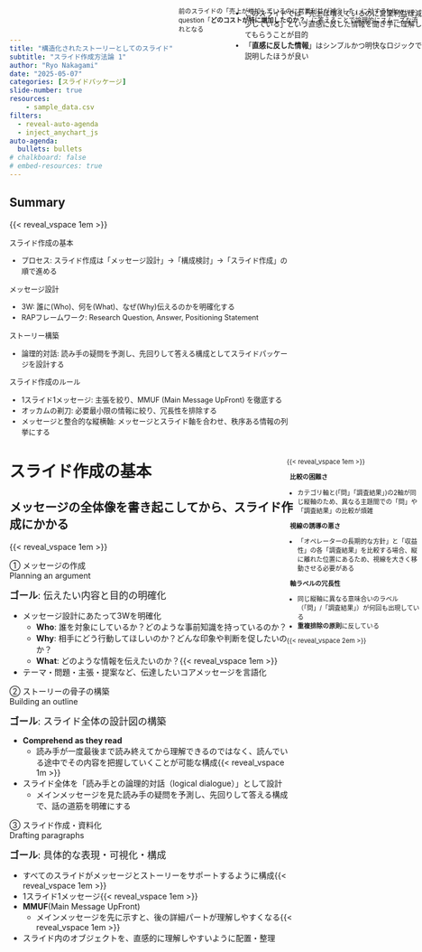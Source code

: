 ```yaml
---
title: "構造化されたストーリーとしてのスライド"
subtitle: "スライド作成方法論 1"
author: "Ryo Nakagami"
date: "2025-05-07"
categories: [スライドパッケージ]
slide-number: true
resources:
    - sample_data.csv
filters:
  - reveal-auto-agenda
  - inject_anychart_js
auto-agenda:
  bullets: bullets
# chalkboard: false
# embed-resources: true
---
```


## Summary

{{< reveal_vspace 1em >}}

::::{.summary-container style="font-size:0.9em;"}

:::{.block-azureblue}
:::{.headline}
スライド作成の基本
:::


- プロセス: スライド作成は「メッセージ設計」→「構成検討」→「スライド作成」の順で進める

:::

:::{.block-azureblue}
:::{.headline}
メッセージ設計
:::

- 3W: 誰に(Who)、何を(What)、なぜ(Why)伝えるのかを明確化する
- RAPフレームワーク: Research Question, Answer, Positioning Statement

:::

:::{.block-azureblue}
:::{.headline}
ストーリー構築
:::

- 論理的対話: 読み手の疑問を予測し、先回りして答える構成としてスライドパッケージを設計する

:::

:::{.block-azureblue}
:::{.headline}
スライド作成のルール
:::

- 1スライド1メッセージ: 主張を絞り、MMUF (Main Message UpFront) を徹底する
- オッカムの剃刀: 必要最小限の情報に絞り、冗長性を排除する
- メッセージと整合的な縦横軸: メッセージとスライド軸を合わせ、秩序ある情報の列挙にする

:::

::::


# スライド作成の基本

## メッセージの全体像を書き起こしてから、スライド作成にかかる

{{< reveal_vspace 1em >}}

::::{.step-container style="height: 90%"}  

:::{.step }

[① メッセージの作成<br>Planning an argument]{.step .active-phase}

:::{.step-label }

[**ゴール**: 伝えたい内容と目的の明確化]{style="font-size: 1.2em;"}

:::{.checkmark}

- メッセージ設計にあたって3Wを明確化
  - **Who**: 誰を対象にしているか？どのような事前知識を持っているのか？
  - **Why**: 相手にどう行動してほしいのか？どんな印象や判断を促したいのか？
  - **What**: どのような情報を伝えたいのか？{{< reveal_vspace 1em >}}
- テーマ・問題・主張・提案など、伝達したいコアメッセージを言語化

:::
:::
:::


:::{.step }

[② ストーリーの骨子の構築<br>Building an outline]{.step .active-phase }

:::{.step-label }

[**ゴール**: スライド全体の設計図の構築]{style="font-size: 1.2em;"}

:::{.checkmark}

- **Comprehend as they read**
  - 読み手が一度最後まで読み終えてから理解できるのではなく、読んでいる途中でその内容を把握していくことが可能な構成{{< reveal_vspace 1m >}}
- スライド全体を「読み手との論理的対話（logical dialogue）」として設計
  - メインメッセージを見た読み手の疑問を予測し、先回りして答える構成で、話の道筋を明確にする

:::
:::
:::

:::{.step }

[③ スライド作成・資料化<br>Drafting paragraphs]{.step .active-phase }

:::{.step-label }

[**ゴール**: 具体的な表現・可視化・構成]{style="font-size: 1.2em;"}

:::{.checkmark}

- すべてのスライドがメッセージとストーリーをサポートするように構成{{< reveal_vspace 1em >}}
- 1スライド1メッセージ{{< reveal_vspace 1em >}}
- **MMUF**(Main Message UpFront)
  - メインメッセージを先に示すと、後の詳細パートが理解しやすくなる{{< reveal_vspace 1em >}}
- スライド内のオブジェクトを、直感的に理解しやすいように配置・整理

:::
:::
::::
:::


## メッセージ作成の３つのキーポイント

[① メッセージの作成]{.topleftbox}


::::: {.columns}

:::: {.column style="width: 33.3%; height:100%"}

{{< reveal_vspace 10% >}}

:::{.horizontal-keypoints-block style="height:60%;"}

:::{.block-header}
{{< bi exclamation-circle-fill  size=1.6em color=#428CE6 >}}
明確な主張
:::

{{< reveal_vspace 15% >}}

:::{.block .checkmark style="font-size:0.8em; padding-right:0.5em;"}

- ライドの目的は、意思決定に必要な情報を分かりやすく伝え、意思決定を促すこと
- 明確な主張(Argument)にはRAP[^foot1]が整理されていることが望ましい
  - **R**: Research Question、「何を明らかにしたいのか？」
  - **A**: Answer、問いに対する答え
  - **P**: Positioning Statement、この主張が全体の議論の中でどういう意味を持つか

:::

:::
::::


:::: {.column style="width: 33.3%; height:100%"}

{{< reveal_vspace 10% >}}

:::{.horizontal-keypoints-block style="height:60%;"}

:::{.block-header}

{{< bi signpost  size=1.7em color=#428CE6 >}}
筋の通った説明の流れ

:::

{{< reveal_vspace 15% >}}

:::{.block .checkmark style="font-size:0.8em; padding-right:0.5em;"}

- 単に情報を並べるのではなく、情報を整理・構造化する
- 結論を先に示し、その根拠を段階的に説明する **descend structure** が効果的
:::


:::
::::

:::: {.column style="width: 33.3%; height:100%"}

{{< reveal_vspace 10% >}}

:::{.horizontal-keypoints-block-no-border style="height:60%;"}

:::{.block-header}

{{< bi funnel  size=1.7em color=#428CE6 >}}
結論に必要な情報だけ

:::
{{< reveal_vspace 15% >}}

:::{.block .checkmark style="font-size:0.8em; padding-right:0.5em;"}

- 情報過多なスライドは、重要ポイントを埋もれさせ、判断を迷わせる
- オッカムの剃刀: 「十分な説明が得られるなら、余計な要素を加えるべきではない」
- 「情報を最小限に絞る」＝「本質に集中する作業」であり「情報の省略」ではない

:::
:::
::::

:::::



<!-- footer -->

[^foot1]: [Varanya Chaubey, The Little Book of Research Writing (CreateSpace Independent Publishing Platform, 2018)](https://www.amazon.co.jp/-/en/Varanya-Chaubey/dp/1974673162)

##  見出しと要点でストーリーを設計する

[② ストーリーの骨子の構築]{.topleftbox}


:::::{.step-container style="height: 90%"}

::::{.step }

[全体像の分割（Headingsの定義）]{.step .active-phase}


::::{.step-label .checkmark}

{{< reveal_vspace 0.5em >}}

- メインメッセージを、いくつかのグループ(**見出し**)に分ける {{< reveal_vspace 1em >}}
- 専門家・一般読者の両方に通じる、明快な見出し配置を設計する
    - 誰にとっても自然な流れは論理の明快さを意味し、ストーリーの説得力を高める
    - 「次に何が来るのだろう？」と迷うことなく、「なるほど、次は当然この話だな」と感じられるような構成が理想

:::

::::



:::{.step }

[Takeaways(要点)の明確化]{.step .active-phase}

:::{.step-label .checkmark}

{{< reveal_vspace 0.5em >}}


- 「言いたいこと」を**主語＋動詞**で、具体的かつ明確に表現 {{< reveal_vspace 1em >}}
- シンプルな文で表現
  - 長い文章だと記憶に残らない{{< reveal_vspace 1em >}}
- 要点が、セクション全体の**「だから何？(So what?)」**という問いに明確に答えているかを確認{{< reveal_vspace 1em >}}
- メインメッセージとの関連を連想させるような表現
  - 「XがYを引き起こすことを示している」
  - 「XがYを引き起こすという主要結果を示している」

:::
:::


:::{.step }

[論理的な順序配置]{.step .active-phase}

:::{.step-label .checkmark}

{{< reveal_vspace 0.5em >}}

- 見出しや要点は「理解しやすい順」に配置{{< reveal_vspace 2em >}}
- 「聞き手との論理的対話」を意識
  - 話の導入・展開・結論と聞き手の疑問に先回りして答えるような流れを構築
  - 聞き手の事前知識を想定した上でのスムーズな論理構成

:::

:::

::::::


## 明確なスライドメッセージのルール

[③ スライド作成・資料化]{.topleftbox}

:::::: {.columns}

{{< reveal_vspace 10% >}}

::::: {.column style="width:33.3%; height:100%;"}

::::{.horizontal-keypoints-block style="height:60%;"}

:::{.block-header}
{{< bi pin-map-fill  size=1.7em color=#428CE6 >}}
1スライド1メッセージ
:::

{{< reveal_vspace 1.5em >}}

::: {.block .checkmark style="padding-left:0.5em; padding-right:0.5em;"}

- 主張や要点をひとつに絞る{{< reveal_vspace 0.5em >}}
- 複数の情報を詰め込まず、聞き手の理解に集中を促す
  - [複数の主張や結論が同時にあると、聞き手が混乱してしまう]{ style="padding-left=-1em; font-size:0.8em;"}{{< reveal_vspace 0.3em >}}
- MMUF(Main Message UpFront)

:::
::::
:::::


:::::{.column style="width: 33.4%; height:100%;"}


::::{.horizontal-keypoints-block style="height:60%;"}

:::{.block-header}
{{< bi scissors size=1.7em color=#428CE6 >}}
オッカムの剃刀の原則
:::


{{< reveal_vspace 1.5em >}}

:::{.block .checkmark style="padding-left:0.5em; padding-right:0.5em;"}

- 聞き手が本質に集中する構成にする{{< reveal_vspace 0.62em >}}
- 背景情報・前提知識は最低限にする{{< reveal_vspace 0.62em >}}
- 伝えたい内容に直接関係しない情報は思い切って省く{{< reveal_vspace 0.62em >}}
- 同じ情報を複数のスライドや文で繰り返さない

:::
::::
:::::



::::: {.column style="width:33.3%; height:100%;"}


::::{.horizontal-keypoints-block-no-border style="height:70%;"}

:::{.block-header}
{{< bi sign-turn-right size=1.7em color=#428CE6 >}}
メッセージと整合的な縦横軸
:::

{{< reveal_vspace 1.5em >}}

:::{.block .checkmark style="padding-left:0.5em; padding-right:0.5em;"}

- 秩序ある情報の列挙
  - {{< bi hand-thumbs-down-fill size=0.8em color=#D31804 >}} [大根, 手羽先, 手羽元, ネギ, 砂糖, 黒酢]{style="padding-left=-1em; font-size:0.8em;"}
  - {{< bi hand-thumbs-up-fill size=0.8em color=#FFD700 >}} [骨付き鳥黒酢煮込みのための具材<br>{{< reveal_hspace 2.9rem >}} `肉`: 手羽先, 手羽元<br>{{< reveal_hspace 2.9rem >}} `野菜`: 大根, ネギ<br>{{< reveal_hspace 2.9rem >}} `調味料`: 砂糖, 黒酢]{ style="padding-left=-1em; font-size:0.8em;"}
- メッセージとスライド軸を合わせる
  - [論点別の「問い」「調査結果」を伝えるならば、縦に「論点軸」、横に「問い」と「調査結果」の比較があるべき]{ style="padding-left=-1em; font-size:0.8em;"} 
:::

::::
:::::
::::::


# スライド作成実践

##  1スライドに複数メッセージが入ってしまっている

:::{.main-message-block}

[人件費の上昇により売上拡大にも関わらず営業利益減少]{#bad-main-message}

:::

:::: {.columns}
::: {.column width="70%" #bad-example}


::: {.js-chart-inject data-js="bad-example-container.js" data-container="bad-example-container" data-width="100%" data-height="15.5em"}
:::


::: {.js-chart-inject data-js="bad-data-table.js" data-container="bad-data-table" data-width="100%"}
:::


:::
::: {.column width="30%"}

:::{.message-box style="font-size:0.7em; margin-left:3em;" #tip1}

１つのスライドに２つのメッセージが含まれてしまっている

- 売上上昇にもかかわらず営業利益が減少
- 営業利益減少の主要因は人件費の増加

:::

{{< reveal_vspace 3em >}}

:::{.message-box style="font-size:0.7em; margin-left:3em;" #tip2}

「2010年から10年間売上増大したにもかかわらず営業利益が減少」がメインメッセージのとき、
2011~2018年の数値は本筋に対して過剰な情報

:::

{{< reveal_vspace 4.1em >}}

:::{.message-box style="font-size:0.7em; margin-left:3em;" #tip3}

- 図と表が並列に表示されていることで、どちらに注目すべきかが不明瞭
- 特定の行や列が強調されておらず、全体が等価に見えてしまい、何が重要情報なのかわからない

:::


:::
::::


[]{.leaderline start="#bad-main-message"  end="#tip1"
    color="#575757" end-socket="left" size="3" 
    path="grid"}   

[]{.leaderline start="#bad-example"  end="#tip2"
    path="grid" 
    start-border-style="color:#575757; x: 10%; y:54%; width:87%; height:5%"
    color="#575757" end-socket="left" size="3"}   

[]{.leaderline start="#bad-data-table"  end="#tip3"
    path="straight" 
    start-border-style="color:#575757; x: 0%; y:0%; width:100%; height:100%"
    color="#575757" end-socket="left" size="3"}   

## 1スライド1メッセージによる改善案

[1スライド1メッセージ]{.topleftbox}

{{< reveal_vspace 2em >}}

::::{#sliide1}

:::{.main-message-block}

ここ10年で売上は19%拡大しているが、営業利益は34%の減少

:::

:::: {.columns}
::: {.column width="70%"}



::: {.js-chart-inject data-js="compare-2010-2019.js" data-container="compare-2010-2019" 
      data-width="100%" data-height="22.5em"}
:::



:::
::: {.column width="30%"}

{{< reveal_vspace 2.5em >}}

[売上増減率]{.border-bottom style="width: 10em; text-align: center;"}


[\+ 19%]{.message-block style="width: 10em; text-align: center;"}

{{< reveal_vspace 2.2em >}}

[コスト増減率]{.border-bottom style="width: 10em; text-align: center;"}


[\+ 38%]{.message-block style="width: 10em; text-align: center;"}

{{< reveal_vspace 2.2em >}}

[営業利益増減率]{.border-bottom style="width: 10em; text-align: center;"}


[\- 34%]{.message-block style="width: 10em; text-align: center;"}


:::

::::
::::

:::{.message-box style="font-size:0.9em; position: absolute; top: 0%; left: 65%" #focus-message}

- このスライドでは「売上は増えているのに営業利益は減少している」という直感に反した情報を聞き手に理解してもらうことが目的
- 「**直感に反した情報**」はシンプルかつ明快なロジックで説明したほうが良い

:::

## オッカムの剃刀の原則による改善案

[オッカムの剃刀の原則]{.topleftbox}

[注目すべき情報だけに絞り、判断の迷いをなくす]{.h2-submessage}


{{< reveal_vspace 1em >}}

::::{#sliide1}

:::{.main-message-block}

人件費の大幅な増加が利益率低下の主因であり、売上増分の約8割が人件費の増加によって相殺されている


:::

::: {.js-chart-inject 
        data-js="anychart-waterfall-container.js" 
        data-container="anychart-waterfall-container" data-width="100%" data-height="630px"}
:::

::::

:::{.message-box style="font-size:0.8em; position: absolute; top: 0%; left: 55%" #focus-message}

前のスライドの「売上が増加しているのに営業利益が減少した」に対するfollow-up question「**どのコストが特に増加したのか？**」に答えることで論理的にスムーズな流れとなる

:::


## スライドに軸がなくメッセージが分かりづらい例 

{{< reveal_vspace 1em >}}

### LNGの供給の安定供給にかかわる主な論点[^foot2]

:::::{.keypoints-container #bad-axis style="font-size:0.62em; padding-top:0px !important;"}

::::{.vertical-keypoints-block style="width:70%;"}
:::{.block}

[① オペレーターの長期的な方針]{.block-header}

- **問**: LNGサプライヤーのネットゼロ目標とは。目標達成に向けてどのような取り組みを推進しているのか
- **調査結果**: LIOCと独立系石油会社は、2050年ネットゼロおよび石油・ガス分野の排出削減目標を定めており、カーボンニュートラルLNGの生産やメタンガスの排出量削減など、様々な取り組みを推進している

:::

:::{.block}

[② 収益性]{.block-header}

- **問**:  LNGプロジェクトの今後の見通しとは。収益性を確保するうえでボトルネックは存在するのか
- **調査結果**: 
    - シェールガスのコスト競争力の高まりや従来のガスへの投資減少により、今後1~3年間で見込まれるFID (最終投資決定)の70%以上が米国のプロジェクトになり、生産拠点の集中度が高まる可能性がある
    - 原材料費や人件費等の高騰により、ここ20年間、世界各地でLNGプロジェクトコストが膨れ上がっており、大きな課題となっている
    - 米国については、他の地域に比べてコスト超過が発生するケースは少ないものの、米国以外のLNGプロジェクトの多くはコスト超過に陥っている

:::

:::{.block}

[③ LNGサプライサイド]{.block-header}

- **問**:  LNGインフラの潜在的なボトルネックとは何か
- **調査結果**: 
    - パイプラインプロジェクトが遅延あるいは中止となった場合、シェールガスの主な供給源であるアパラチアからメキシコ湾沿岸にかけてのパイプライン輸送能力に影響が生じ、2020年代後半にLNG液化基地へのガス供給量が限定される可能性がある

{{< reveal_vspace 0.1em >}}

- **問**: 今後、世界のLNG供給構成はどう変化していくのか
- **調査結果**: 
    - 世界のLNG生産量に占める米国の割合は、今後12年間でほぼ倍増し、2035年には約33%に達する可能性がある
    - 現在、主要LNG輸入国は、調達先の多様化を進めており、複数の大陸にまたがる約10カ国からLNGを調達している
    - 従来のLNGプロジェクトへの投資を継続することで、調達先の多様性を確保できる

:::

::::
:::::

:::{.message-box #tip-axis style="position: absolute; top: 20%; left:75%; font-size:0.8em;"}

{{< reveal_vspace 1em >}}

[**比較の困難さ**]{.border-bottom style="padding-left: 0.5em; width: 10em;"}

- カテゴリ軸と(「問」「調査結果」)の2軸が同じ縦軸のため、異なる主題間での「問」や「調査結果」の比較が煩雑

[**視線の誘導の悪さ**]{.border-bottom style="padding-left: 0.5em; width: 10em;"}

- 「オペレーターの長期的な方針」と「収益性」の各「調査結果」を比較する場合、縦に離れた位置にあるため、視線を大きく移動させる必要がある

[**軸ラベルの冗長性**]{.border-bottom style="padding-left: 0.5em; width: 10em;"}

- 同じ縦軸に異なる意味合いのラベル（「問」/「調査結果」）が何回も出現している
- **重複排除の原則**に反している

{{< reveal_vspace 2em >}}


:::


<!-- footer -->

[^foot2]: [エネルギー・トランジション時代に求められる資源ビジネスモデルの変化とファイナンスについての調査事業](https://www.meti.go.jp/meti_lib/report/2022FY/000762.pdf)より編集


## 比較のためのスライド軸の導入と重複ラベルの排除

[メッセージと整合的な縦横軸]{.topleftbox}

::::{.custom-table style="width:100%; height:80%; font-size: 1.2rem !important;" }
:::{.yaml2table .yaml2table-custom-top  #yaml-tidy-table data-col-widths="[15, 30, 55]"}


```yaml
record1:
  カテゴリー: オペレーターの<br>長期的な方針
  Question: 
    - LNGサプライヤーのネットゼロ目標とは。目標達成に向けてどのような取り組みを推進しているのか
  調査結果: 
    - LIOCと独立系石油会社は、2050年ネットゼロおよび石油・ガス分野の排出削減目標を定めており、<span class="regmonkey_bold">カーボンニュートラルLNGの生産やメタンガスの排出量削減</span>など、様々な取り組みを推進している

record2:
  カテゴリー: 収益性
  Question: 
    - LNGプロジェクトの今後の見通しとは。収益性を確保するうえでボトルネックは存在するのか
  調査結果:
    - シェールガスのコスト競争力の高まりや従来のガスへの投資減少により、<span class="regmonkey_bold">今後1~3年間で見込まれるFID (最終投資決定)の70%以上が米国のプロジェクト</span>になり、生産拠点の集中度が高まる可能性がある
    - 原材料費や人件費等の高騰により、ここ20年間、世界各地でLNGプロジェクトコストが膨れ上がっており、大きな課題となっている
    - 米国については、他の地域に比べてコスト超過が発生するケースは少ないものの、米国以外のLNGプロジェクトの多くはコスト超過に陥っている

record3:
  カテゴリー: LNG<br>サプライサイド
  Question: 
    - LNGインフラの潜在的なボトルネックとは何か
  調査結果:
      - <span class="regmonkey_bold">パイプラインプロジェクトが遅延あるいは中止となった場合、シェールガスの主な供給源であるアパラチアからメキシコ湾沿岸にかけてのパイプライン輸送能力に影響が生じ、2020年代後半にLNG液化基地へのガス供給量が限定される</span>可能性がある
reocord4:
  カテゴリー: LNG<br>サプライサイド
  Question: 
    - 今後、世界のLNG供給構成はどう変化していくのか
  調査結果:
    - 世界のLNG生産量に占める米国の割合は、<span class="regmonkey_bold">今後12年間でほぼ倍増し、2035年には約33%に達する可能性がある</span>
    - 現在、主要LNG輸入国は、調達先の多様化を進めており、<span class="regmonkey_bold">複数の大陸にまたがる約10カ国からLNGを調達</span>している
    - 従来のLNGプロジェクトへの投資を継続することで、調達先の多様性を確保できる
```
:::
::::



# Appendix

## 論文におけるHeadingsとTakeaways

:::: {.columns}
::: {.column style="width: 60%"}

:::::{.keypoints-container style="height: 90%; width: 100%; font-size: 1.1em;"}

::::{.vertical-keypoints-block }

:::{.no-border-block}

[[Headings( 見出し )]{#def-headings}]{.block-header}

:::{.checkmark}
- 議論や情報を階層化するためのセクションタイトル
    - [「イントロ」「先行研究」「手法」「結果」「考察」「結論」]{style="font-size:0.9em"}
- Headingsから関心部分にすぐアクセスできる
:::
:::

:::{.no-border-block}

[[Takeaways( 要点 )]{#def-takeaways}]{.block-header}

:::{.checkmark}
- 各セクションの要点や主張を示す
- 通常はHeadingの直後に書かれる(**MMUF**の原則)
    - [全文を読まずに、素早く全体の骨子・要点をつかめる]{style="font-size:0.9em"}

:::
:::

::::
:::::


:::

::: {.column style="width: 40%"}

```{=html}
<div class="research-paper-style">
<h3 id="heading-box1"> 3. Data and Methodology</h3>

<div class="takeaway" id="takeaway-box1">
    We combine satellite imagery with city-level land-use data to model temperature variation.
</div>

<p>
    This section describes the datasets used and the modeling techniques applied to quantify urban heat island effects.
</p>

<h4 id="heading-box2"> 3.1 Data Sources</h4>

<div class="takeaway" id="takeaway-box2">
  We utilized satellite thermal data and open geospatial datasets to quantify urban heat islands, focusing on five major cities and temporal alignment of vegetation indices with land surface temperature.
</div>
<p>
  To conduct a comprehensive analysis of urban heat island (UHI) effects, we assembled a multi-source dataset ...
</p>


</div>
```

:::


[]{.leaderline start="#def-headings"  end="#heading-box1" 
    color="#A9A9A9" end-socket="left" size="3" dash=true 
    end-border-style="color:#1a1a1a; radius:10"
    index="1" lineid="line1"}   

[]{.leaderline start="#def-headings"  end="#heading-box2" color="#A9A9A9"
    end-socket="left" size="3" dash=true  
    path="straight"
    end-border-style="color:#1a1a1a; radius:10"
    index="1" lineid="line2"}   

[]{.leaderline start="#def-takeaways"  end="#takeaway-box1" color="#A9A9A9"
    end-socket="left" size="3" dash=true  
    path="straight"
    end-border-style="color:#1a1a1a; radius:10"
    index="2" lineid="line3"}   
[]{.leaderline start="#def-takeaways"  end="#takeaway-box2" color="#A9A9A9"
    end-socket="left" size="3" dash=true  
    path="straight"
    end-border-style="color:#1a1a1a; radius:10"
    index="2" lineid="line4"}   

::::


## 場面に応じてスライド作成クオリティは異なる


::::{.custom-table-no-header style="width:100%;" }
:::{.yaml2table .yaml2table-custom-top  #yaml-mtg-table data-col-widths="[13, 20, 33, 34]"}

```yaml
record1:
  MTG: ステコミ
  目的:
    - 意思決定の支援
    - 重要案件の承認
  オーディエンス:
    - クライアント経営層
    - 細かいところまでは把握していない
  ポイント:
    - 情報の簡潔性（1枚で要点を伝える）
    - ビジュアル重視（図・表・チャート）
    - 論理の一貫性と構成力
    - 誤字・フォーマットも厳しくチェックされる

record2:
  MTG: 定例会
  目的:
    - 進捗報告
    - 課題共有
    - 方向性の確認
  オーディエンス:
    - クライアント + 社内チームメンバー
    - PJ背景情報まで把握している
  ポイント:
    - 要点を絞った報告
    - タスク・KPIに対する進捗の見える化
    - 情報の網羅性を重視

record3:
  MTG: 社内MTG
  目的:
    - 知見の共有
    - よもやま相談
  オーディエンス:
    - 社内の人
    - 社内用語なり事前情報・価値観が揃っている
  ポイント:
    - ストーリー性や具体例が大切
    - 手書き風や口頭中心もOK
```
:::
::::

